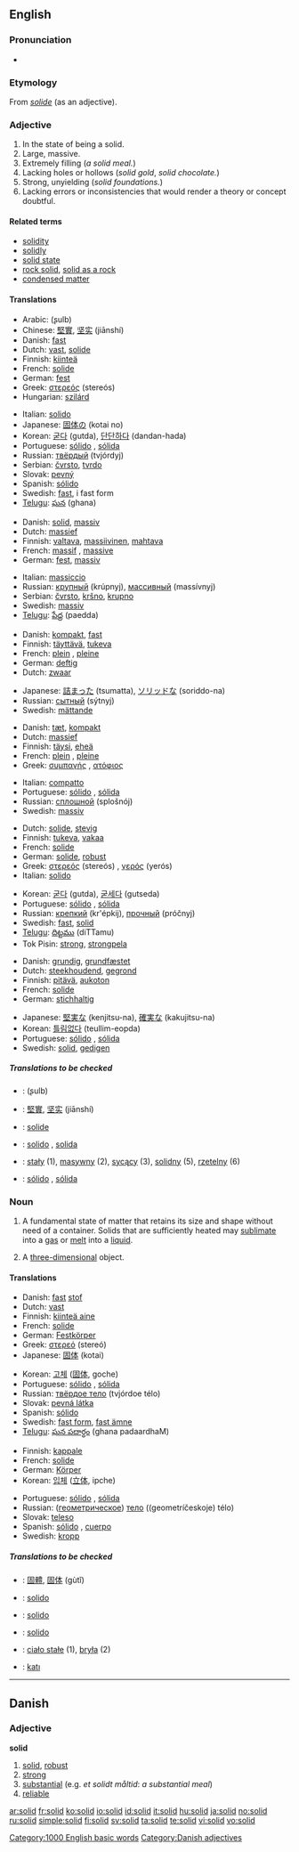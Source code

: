 {{wikipedia|dab=solid (disambiguation)|solid}}
==English==

===Pronunciation===
*{{audio|en-us-solid.ogg|Audio (US)}}

===Etymology===
From {{OF.}} ''[[solide]]'' (as an adjective).

===Adjective===
{{en-adj-more}}

# In the state of being a solid.
# Large, massive.
# Extremely filling (''a solid meal.'')
# Lacking holes or hollows (''solid gold'', ''solid chocolate.'')
# Strong, unyielding (''solid foundations.'')
# Lacking errors or inconsistencies that would render a theory or concept doubtful.

====Related terms====
*[[solidity]]
*[[solidly]]
*[[solid state]]
*[[rock solid]], [[solid as a rock]]
*[[condensed matter]]

====Translations====
{{trans-top|In the state of being a solid}}
*Arabic: {{ARchar|[[صلب|صُلب]]}} (ʂulb)
*Chinese: [[堅實]], [[坚实]] (jiānshí)
*Danish: [[fast]]
*Dutch: [[vast]], [[solide]]
*Finnish: [[kiinteä]]
*French: [[solide]]
*German: [[fest]]
*Greek: [[στερεός]] (stereós) {{m}}
*Hungarian: [[szilárd]]
{{trans-mid}}
*Italian: [[solido]]
*Japanese: [[固体の]] (kotai no)
*Korean: [[굳다]] (gutda), [[단단하다]] (dandan-hada)
*Portuguese: [[sólido]] {{m}}, [[sólida]] {{f}}
*Russian: [[твёрдый]] (tvjórdyj)
*Serbian: [[čvrsto]], [[tvrdo]]
*Slovak: [[pevný]] {{m}}
*Spanish: [[sólido]]
*Swedish: [[fast#Swedish|fast]], i fast form
*[[Telugu]]: [[ఘన]] (ghana)
{{trans-bottom}}

{{trans-top|Large, massive}}
*Danish: [[solid#Danish|solid]], [[massiv]]
*Dutch: [[massief]]
*Finnish: [[valtava]], [[massiivinen]], [[mahtava]]
*French: [[massif]] {{m}}, [[massive]] {{f}}
*German: [[fest]], [[massiv]]
{{trans-mid}}
*Italian: [[massiccio]]
*Russian: [[крупный]] (krúpnyj), [[массивный]] (massívnyj)
*Serbian: [[čvrsto]], [[kršno]], [[krupno]]
*Swedish: [[massiv]]
*[[Telugu]]: [[పేద్ద]] (paedda)
{{trans-bottom}}

{{trans-top|Extremely filling}}
*Danish: [[kompakt]], [[fast]]
*Finnish: [[täyttävä]], [[tukeva]]
*French: [[plein]] {{m}}, [[pleine]] {{f}}
*German: [[deftig]]
*Dutch: [[zwaar]]
{{trans-mid}}
*Japanese: [[詰まった]] (tsumatta), [[ソリッドな]] (soriddo-na)
*Russian: [[сытный]] (sýtnyj)
*Swedish: [[mättande]]
{{trans-bottom}}

{{trans-top|Lacking holes or hollows}}
*Danish: [[tæt]], [[kompakt]]
*Dutch: [[massief]]
*Finnish: [[täysi]], [[eheä]]
*French: [[plein]] {{m}}, [[pleine]] {{f}}
*Greek: [[συμπαγής]] {{m}}, [[ατόφιος]] {{m}}
{{trans-mid}}
*Italian: [[compatto]]
*Portuguese: [[sólido]] {{m}}, [[sólida]] {{f}}
*Russian: [[сплошной]] (splošnój)
*Swedish: [[massiv]]
{{trans-bottom}}

{{trans-top|Strong, unyielding (as of foundations etc)}}
*Dutch: [[solide]], [[stevig]]
*Finnish: [[tukeva]], [[vakaa]]
*French: [[solide]]
*German: [[solide]], [[robust]]
*Greek: [[στερεός]] (stereós) {{m}}, [[γερός]] (yerós) {{m}}
*Italian: [[solido]]
{{trans-mid}}
*Korean: [[굳다]] (gutda), [[굳세다]] (gutseda)
*Portuguese: [[sólido]] {{m}}, [[sólida]] {{f}}
*Russian: [[крепкий]] (kr'épkij), [[прочный]] (próčnyj)
*Swedish: [[fast]], [[solid#Swedish|solid]]
*[[Telugu]]: [[దిట్టము]] (diTTamu)
*Tok Pisin: [[strong]], [[strongpela]]
{{trans-bottom}}

{{trans-top|Lacking errors or inconsistencies}}
*Danish: [[grundig]], [[grundfæstet]]
*Dutch: [[steekhoudend]], [[gegrond]]
*Finnish: [[pitävä]], [[aukoton]]
*French: [[solide]]
*German: [[stichhaltig]]
{{trans-mid}}
*Japanese: [[堅実な]] (kenjitsu-na), [[確実な]] (kakujitsu-na)
*Korean: [[틀림없다]] (teullim-eopda)
*Portuguese: [[sólido]] {{m}}, [[sólida]] {{f}}
*Swedish: [[solid#Swedish|solid]], [[gedigen]]
{{trans-bottom}}

=====Translations to be checked=====
{{checktrans}}

*{{ttbc|Arabic}}: {{ARchar|[[صلب|صُلب]]}} (ʂulb)
*{{ttbc|Chinese}}: [[堅實]], [[坚实]] (jiānshí)
*{{ttbc|Interlingua}}: [[solide]]
*{{ttbc|Italian}}: [[solido]] {{m}}, [[solida]] {{f}}
*{{ttbc|Polish}}: [[stały]] (1), [[masywny]] (2), [[sycący]] (3), [[solidny]] (5), [[rzetelny]] (6) {{m}}
*{{ttbc|Spanish}}: [[sólido]] {{m}}, [[sólida]] {{f}}

===Noun===
{{wikipedia}}
{{en-noun}}

# {{chemistry}} A fundamental state of matter that retains its size and shape without need of a container. Solids that are sufficiently heated may [[sublimate]] into a [[gas]] or [[melt]] into a [[liquid]].
# {{geometry}} A [[three-dimensional]] object.

====Translations====
{{trans-top|chemistry: A fundamental state of matter}}
*Danish: [[fast]] [[stof]] {{n}}
*Dutch: [[vast]]
*Finnish: [[kiinteä aine]]
*French: [[solide]] {{m}}
*German: [[Festkörper]] {{m}}
*Greek: [[στερεό]] (stereó) {{n}}
*Japanese: [[固体]] (kotai)
{{trans-mid}}
*Korean: [[고체]] ([[固体]], goche)
*Portuguese: [[sólido]] {{m}}, [[sólida]] {{f}}
*Russian: [[твёрдое тело]] (tvjórdoe télo) {{n}}
*Slovak: [[pevná látka]] {{f}}
*Spanish: [[sólido]] {{m}}
*Swedish: [[fast form]], [[fast ämne]]
*[[Telugu]]: [[ఘన పదార్ధం]] (ghana padaardhaM)
{{trans-bottom}}

{{trans-top|geometry: a three-dimensional object}}
*Finnish: [[kappale]]
*French: [[solide]] {{m}}
*German: [[Körper]] {{m}}
*Korean: [[입체]] ([[立体]], ipche)
{{trans-mid}}
*Portuguese: [[sólido]] {{m}}, [[sólida]] {{f}}
*Russian: ([[геометрический|геометрическое]]) [[тело]] ((geometríčeskoje) télo) {{n}}
*Slovak: [[teleso]] {{n}}
*Spanish: [[sólido]] {{m}}, [[cuerpo]] {{m}}
*Swedish: [[kropp]]
{{trans-bottom}}

=====Translations to be checked=====
{{checktrans}}
{{top}}
*{{ttbc|Chinese}}: [[固體]], [[固体]] (gùtǐ)
*{{ttbc|Ido}}: [[solido]]
*{{ttbc|Interlingua}}: [[solido]]
{{mid}}
*{{ttbc|Italian}}: [[solido]]
*{{ttbc|Polish}}: [[ciało stałe]] {{n}} (1), [[bryła]] {{f}} (2)
*{{ttbc|Turkish}}: [[katı]]
{{bottom}}

[[Category:1000 English basic words]]

----

==Danish==

===Adjective===
'''solid'''

# [[solid#English|solid]], [[robust]]
# [[strong]]
# [[substantial]] (e.g. ''et solidt måltid'': ''a substantial meal'')
# [[reliable]]

[[Category:Danish adjectives]]

[[ar:solid]]
[[fr:solid]]
[[ko:solid]]
[[io:solid]]
[[id:solid]]
[[it:solid]]
[[hu:solid]]
[[ja:solid]]
[[no:solid]]
[[ru:solid]]
[[simple:solid]]
[[fi:solid]]
[[sv:solid]]
[[ta:solid]]
[[te:solid]]
[[vi:solid]]
[[vo:solid]]